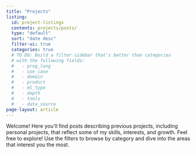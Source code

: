 ```yaml
---
title: "Projects"
listing:
  id: project-listings
  contents: projects/posts/
  type: "default"
  sort: "date desc"
  filter-ui: true
  categories: true
  # TO DO: Build a filter sidebar that's better than categories 
  # with the following fields: 
  #   - prog_lang
  #   - use_case
  #   - domain
  #   - product
  #   - ml_type
  #   - depth
  #   - tools
  #   - data_source
page-layout: article
---
```


Welcome! Here you'll find posts describing previous projects, including personal projects, that reflect some of my skills, interests, and growth. Feel free to explore! Use the filters to browse by category and dive into the areas that interest you the most.

::: {#project-listings}

:::

